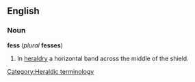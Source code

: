 ==English==
===Noun===
'''fess''' (''plural'' '''fesses''')

# In [[heraldry]] a horizontal band across the middle of the shield.

[[Category:Heraldic terminology]]